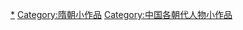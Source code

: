 {{Hiddencat}}
[[Category:隋朝人|*]]
[[Category:隋朝小作品|Category:隋朝小作品]]
[[Category:中国各朝代人物小作品|Category:中国各朝代人物小作品]]